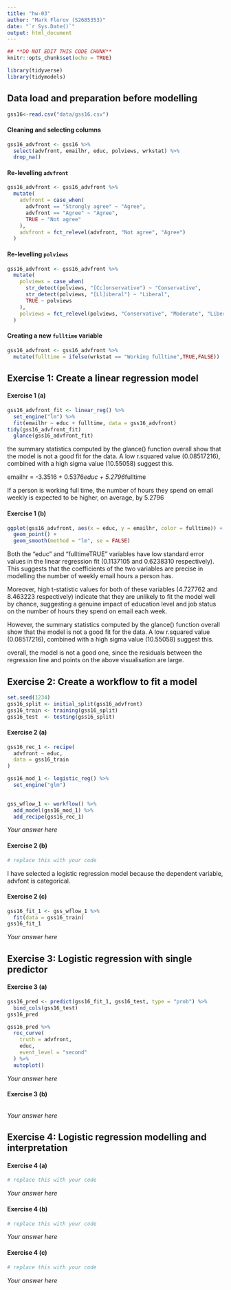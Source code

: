 ```yaml
---
title: "hw-03"
author: "Mark Florov (S2685353)"
date: "`r Sys.Date()`"
output: html_document
---
```




```r
## **DO NOT EDIT THIS CODE CHUNK**
knitr::opts_chunk$set(echo = TRUE)

library(tidyverse)
library(tidymodels)
```


## Data load and preparation before modelling

```r
gss16<-read.csv("data/gss16.csv")
```

#### Cleaning and selecting columns

```r
gss16_advfront <- gss16 %>%
  select(advfront, emailhr, educ, polviews, wrkstat) %>%
  drop_na()
```

#### Re-levelling `advfront`

```r
gss16_advfront <- gss16_advfront %>%
  mutate(
    advfront = case_when(
      advfront == "Strongly agree" ~ "Agree",
      advfront == "Agree" ~ "Agree",
      TRUE ~ "Not agree"
    ),
    advfront = fct_relevel(advfront, "Not agree", "Agree")
  )
```

#### Re-levelling `polviews`

```r
gss16_advfront <- gss16_advfront %>%
  mutate(
    polviews = case_when(
      str_detect(polviews, "[Cc]onservative") ~ "Conservative",
      str_detect(polviews, "[Ll]iberal") ~ "Liberal",
      TRUE ~ polviews
    ),
    polviews = fct_relevel(polviews, "Conservative", "Moderate", "Liberal")
  )
```

#### Creating a new `fulltime` variable

```r
gss16_advfront <- gss16_advfront %>%
  mutate(fulltime = ifelse(wrkstat == "Working fulltime",TRUE,FALSE))
```


## Exercise 1: Create a linear regression model

#### Exercise 1 (a)

```r
gss16_advfront_fit <- linear_reg() %>%
  set_engine("lm") %>%
  fit(emailhr ~ educ + fulltime, data = gss16_advfront)
tidy(gss16_advfront_fit) 
  glance(gss16_advfront_fit)

```
the summary statistics computed by the glance() function overall show that the model is not a good fit for the data. A low r.squared value (0.08517216), combined with a high sigma value (10.55058) suggest this.
 
emailhr = -3.3516 + 0.5376*educ + 5.2796*fulltime

If a person is working full time, the number of hours they spend on email weekly is expected to be higher, on average, by 5.2796

#### Exercise 1 (b)

```r
ggplot(gss16_advfront, aes(x = educ, y = emailhr, color = fulltime)) +
  geom_point() +
  geom_smooth(method = "lm", se = FALSE)
```

Both the "educ" and "fulltimeTRUE" variables have low standard error values in the linear regression fit (0.1137105 and 0.6238310 respectively). This suggests that the coefficients of the two variables are precise in modelling the number of weekly email hours a person has.

Moreover, high t-statistic values for both of these variables (4.727762 and 8.463223 respectively) indicate that they are unlikely to fit the model well by chance, suggesting a genuine impact of education level and job status on the number of hours they spend on email each week.

However, the summary statistics computed by the glance() function overall show that the model is not a good fit for the data. A low r.squared value (0.08517216), combined with a high sigma value (10.55058) suggest this.

overall, the model is not a good one, since the residuals between the regression line and points on the above visualisation are large.

## Exercise 2: Create a workflow to fit a model

```r
set.seed(1234)
gss16_split <- initial_split(gss16_advfront)
gss16_train <- training(gss16_split)
gss16_test  <- testing(gss16_split)
```

#### Exercise 2 (a)

```r
gss16_rec_1 <- recipe(
  advfront ~ educ,
  data = gss16_train
)

gss16_mod_1 <- logistic_reg() %>%
  set_engine("glm") 
 

gss_wflow_1 <- workflow() %>%
  add_model(gss16_mod_1) %>%
  add_recipe(gss16_rec_1)

```

*Your answer here*

#### Exercise 2 (b)

```r
# replace this with your code
```

I have selected a logistic regression model because the dependent variable, advfont is categorical.

#### Exercise 2 (c)

```r
gss16_fit_1 <- gss_wflow_1 %>%
  fit(data = gss16_train)
gss16_fit_1
```

*Your answer here*

## Exercise 3: Logistic regression with single predictor

#### Exercise 3 (a)

```r
gss16_pred <- predict(gss16_fit_1, gss16_test, type = "prob") %>%
  bind_cols(gss16_test)
gss16_pred

gss16_pred %>%
  roc_curve(
    truth = advfront,
    educ,
    event_level = "second"
  ) %>%
  autoplot()
```

*Your answer here*

#### Exercise 3 (b)

```r
  
```

*Your answer here*

## Exercise 4: Logistic regression modelling and interpretation

#### Exercise 4 (a)

```r
# replace this with your code
```

*Your answer here*

#### Exercise 4 (b)
  
```r
# replace this with your code
```

*Your answer here*

#### Exercise 4 (c) 

```r
# replace this with your code
```

*Your answer here*

